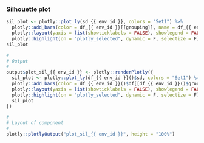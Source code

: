 
### Silhouette plot

<!-- Component created on {{ date }} -->

```r
sil_plot <- plotly::plot_ly(sd_{{ env_id }}, colors = "Set1") %>%
  plotly::add_bars(color = df_{{ env_id }}[[grouping]], name = df_{{ env_id }}[[grouping]], orientation = 'h', mode = "bar", y = ~cell, x = ~silhouette) %>%
  plotly::layout(yaxis = list(showticklabels = FALSE), showlegend = FALSE) %>%
  plotly::highlight(on = "plotly_selected", dynamic = F, selectize = F)
sil_plot
```

```r
#
# Output
#
output$plot_sil_{{ env_id }} <- plotly::renderPlotly({
  sil_plot <- plotly::plot_ly(df_{{ env_id }}()$sd, colors = "Set1") %>%
  plotly::add_bars(color = df_{{ env_id }}()$df[[df_{{ env_id }}()$grouping]], name = df_{{ env_id }}()$df[[df_{{ env_id }}()$grouping]], orientation = 'h', mode = "bar", y = ~cell, x = ~silhouette) %>%
  plotly::layout(yaxis = list(showticklabels = FALSE), showlegend = FALSE) %>%
  plotly::highlight(on = "plotly_selected", dynamic = F, selectize = F)
  sil_plot
})

#
# Layout of component
#
plotly::plotlyOutput("plot_sil_{{ env_id }}", height = "100%")
```

